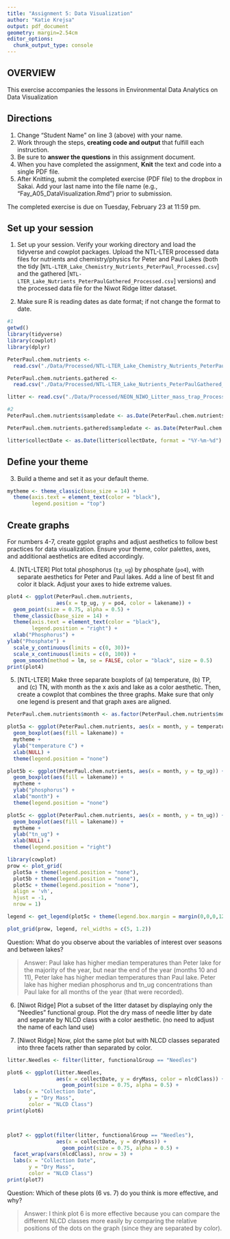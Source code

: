 ```yaml
---
title: "Assignment 5: Data Visualization"
author: "Katie Krejsa"
output: pdf_document
geometry: margin=2.54cm
editor_options: 
  chunk_output_type: console
---
```


## OVERVIEW

This exercise accompanies the lessons in Environmental Data Analytics on Data Visualization 

## Directions
1. Change "Student Name" on line 3 (above) with your name.
2. Work through the steps, **creating code and output** that fulfill each instruction.
3. Be sure to **answer the questions** in this assignment document.
4. When you have completed the assignment, **Knit** the text and code into a single PDF file.
5. After Knitting, submit the completed exercise (PDF file) to the dropbox in Sakai. Add your last name into the file name (e.g., "Fay_A05_DataVisualization.Rmd") prior to submission.

The completed exercise is due on Tuesday, February 23 at 11:59 pm.



## Set up your session 
1. Set up your session. Verify your working directory and load the tidyverse 
and cowplot packages. Upload the NTL-LTER processed data files for nutrients 
and chemistry/physics for Peter and Paul Lakes (both the tidy 
[`NTL-LTER_Lake_Chemistry_Nutrients_PeterPaul_Processed.csv`] and the gathered
[`NTL-LTER_Lake_Nutrients_PeterPaulGathered_Processed.csv`] versions) and 
the processed data file for the Niwot Ridge litter dataset. 

2. Make sure R is reading dates as date format; if not change the format to date.

```r
#1 
getwd()
library(tidyverse)
library(cowplot)
library(dplyr)

PeterPaul.chem.nutrients <- 
  read.csv("./Data/Processed/NTL-LTER_Lake_Chemistry_Nutrients_PeterPaul_Processed.csv", stringsAsFactors = TRUE)

PeterPaul.chem.nutrients.gathered <-
  read.csv("./Data/Processed/NTL-LTER_Lake_Nutrients_PeterPaulGathered_Processed.csv", stringsAsFactors = TRUE)

litter <- read.csv("./Data/Processed/NEON_NIWO_Litter_mass_trap_Processed.csv", stringsAsFactors = TRUE)

#2 
PeterPaul.chem.nutrients$sampledate <- as.Date(PeterPaul.chem.nutrients$sampledate, format = "%Y-%m-%d")

PeterPaul.chem.nutrients.gathered$sampledate <- as.Date(PeterPaul.chem.nutrients.gathered$sampledate, format = "%Y-%m-%d")

litter$collectDate <- as.Date(litter$collectDate, format = "%Y-%m-%d")

```
## Define your theme
3. Build a theme and set it as your default theme.

```r

mytheme <- theme_classic(base_size = 14) +
  theme(axis.text = element_text(color = "black"), 
        legend.position = "top")

```

## Create graphs
For numbers 4-7, create ggplot graphs and adjust aesthetics to follow best practices for data visualization. Ensure your theme, color palettes, axes, and additional aesthetics are edited accordingly.

4. [NTL-LTER] Plot total phosphorus (`tp_ug`) by phosphate (`po4`), with separate aesthetics for Peter and Paul lakes. Add a line of best fit and color it black. Adjust your axes to hide extreme values.

```r
plot4 <- ggplot(PeterPaul.chem.nutrients,
                aes(x = tp_ug, y = po4, color = lakename)) +
  geom_point(size = 0.75, alpha = 0.5) +
  theme_classic(base_size = 14) +
  theme(axis.text = element_text(color = "black"), 
        legend.position = "right") +
  xlab("Phosphorus") +
ylab("Phosphate") +
  scale_y_continuous(limits = c(0, 30))+
  scale_x_continuous(limits = c(0, 100)) +
  geom_smooth(method = lm, se = FALSE, color = "black", size = 0.5)
print(plot4)


```


5. [NTL-LTER] Make three separate boxplots of (a) temperature, (b) TP, and (c) TN, with month as the x axis and lake as a color aesthetic. Then, create a cowplot that combines the three graphs. Make sure that only one legend is present and that graph axes are aligned.

```r

PeterPaul.chem.nutrients$month <- as.factor(PeterPaul.chem.nutrients$month)

plot5a <- ggplot(PeterPaul.chem.nutrients, aes(x = month, y = temperature_C)) +
  geom_boxplot(aes(fill = lakename)) +
  mytheme +
  ylab("temperature C") +
  xlab(NULL) +
  theme(legend.position = "none")

plot5b <- ggplot(PeterPaul.chem.nutrients, aes(x = month, y = tp_ug)) +
  geom_boxplot(aes(fill = lakename)) +
  mytheme +
  ylab("phosphorus") +
  xlab("month") +
  theme(legend.position = "none")

plot5c <- ggplot(PeterPaul.chem.nutrients, aes(x = month, y = tn_ug)) +
  geom_boxplot(aes(fill = lakename)) +
  mytheme +
  ylab("tn_ug") +
  xlab(NULL) +
  theme(legend.position = "right")

library(cowplot)
prow <- plot_grid(
  plot5a + theme(legend.position = "none"),
  plot5b + theme(legend.position = "none"),
  plot5c + theme(legend.position = "none"),
  align = 'vh',
  hjust = -1,
  nrow = 1)

legend <- get_legend(plot5c + theme(legend.box.margin = margin(0,0,0,12)))

plot_grid(prow, legend, rel_widths = c(5, 1.2))

```

Question: What do you observe about the variables of interest over seasons and between lakes? 

> Answer: Paul lake has higher median temperatures than Peter lake for the majority of the year, but near the end of the year (months 10 and 11), Peter lake has higher median temperatures than Paul lake. Peter lake has higher median phosphorus and tn_ug concentrations than Paul lake for all months of the year (that were recorded).

6. [Niwot Ridge] Plot a subset of the litter dataset by displaying only the "Needles" functional group. Plot the dry mass of needle litter by date and separate by NLCD class with a color aesthetic. (no need to adjust the name of each land use)

7. [Niwot Ridge] Now, plot the same plot but with NLCD classes separated into three facets rather than separated by color. 

```r

litter.Needles <- filter(litter, functionalGroup == "Needles")

plot6 <- ggplot(litter.Needles,
                aes(x = collectDate, y = dryMass, color = nlcdClass)) +
                  geom_point(size = 0.75, alpha = 0.5) +
  labs(x = "Collection Date",
       y = "Dry Mass",
       color = "NLCD Class")
print(plot6)



plot7 <- ggplot(filter(litter, functionalGroup == "Needles"),
                aes(x = collectDate, y = dryMass)) +
                  geom_point(size = 0.75, alpha = 0.5) +
  facet_wrap(vars(nlcdClass), nrow = 3) +
  labs(x = "Collection Date",
       y = "Dry Mass",
       color = "NLCD Class")
print(plot7)

```
Question: Which of these plots (6 vs. 7) do you think is more effective, and why? 

> Answer: I think plot 6 is more effective because you can compare the different NLCD classes more easily by comparing the relative positions of the dots on the graph (since they are separated by color).
